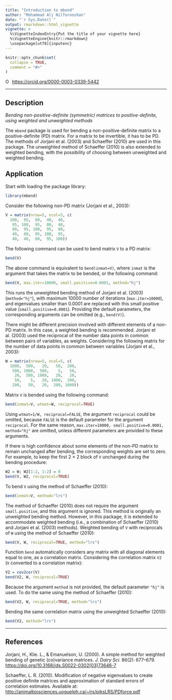 ```yaml
---
title: "Introduction to mbend"
author: "Mohammad Ali Nilforooshan"
date: "`r Sys.Date()`"
output: rmarkdown::html_vignette
vignette: >
  %\VignetteIndexEntry{Put the title of your vignette here}
  %\VignetteEngine{knitr::rmarkdown}
  \usepackage[utf8]{inputenc}
---
```


```r
knitr::opts_chunk$set(
  collapse = TRUE,
  comment = "#>"
)
```

<div itemscope itemtype="https://schema.org/Person"><a itemprop="sameAs" content="https://orcid.org/0000-0003-0339-5442" href="https://orcid.org/0000-0003-0339-5442" target="orcid.widget" rel="noopener noreferrer" style="vertical-align:top;"><img src="https://orcid.org/sites/default/files/images/orcid_16x16.png" style="width:1em;margin-right:.5em;" alt="ORCID iD icon">https://orcid.org/0000-0003-0339-5442</a></div>

---

## Description

*Bending non-positive-definite (symmetric) matrices to positive-definite, using weighted and unweighted methods*

The `mbend` package is used for bending a non-positive-definite matrix to a positive-definite (PD) matrix. For a matrix to be invertible, it has to be PD. The methods of Jorjani et al. (2003) and Schaeffer (2010) are used in this package. The unweighted method of Schaeffer (2010) is also extended to weighted bending, with the possibility of choosing between unweighted and weighted bending.

## Application

Start with loading the package library:

```r
library(mbend)
```

Consider the following non-PD matrix (Jorjani et al., 2003):

```r
V = matrix(nrow=5, ncol=5, c(
  100,  95,  80,  40,  40,
   95, 100,  95,  80,  40,
   80,  95, 100,  95,  80,
   40,  80,  95, 100,  95,
   40,  40,  80,  95, 100))
```

The following command can be used to bend matrix `V` to a PD matrix:

```r
bend(V)
```

The above command is equivalent to `bend(inmat=V)`, where `inmat` is the argument that takes the matrix to be bended, or the following command:

```r
bend(V, max.iter=10000, small.positive=0.0001, method="hj")
```

This runs the unweighted bending method of Jorjani et al. (2003) (`method="hj"`), with maximum 10000 number of iterations (`max.iter=10000`), and eigenvalues smaller than 0.0001 are replaced with this small positive value (`small.positive=0.0001`). Providing the default parameters, the corresponding arguments can be omitted (e.g., `bend(V)`).

There might be different precision involved with different elements of a non-PD matrix. In this case, a weighted bending is recommended. Jorjani et al. (2003) used the reciprocal of the number data points in common between pairs of variables, as weights. Considering the following matrix for the number of data points in common between variables (Jorjani et al., 2003):

```r
W = matrix(nrow=5, ncol=5, c(
  1000,  500,   20,   50,  200,
   500, 1000,  500,    5,   50,
    20,  500, 1000,   20,   20,
    50,    5,   20, 1000,  200,
   200,   50,   20,  200, 1000))
```

Matrix `V` is bended using the following command:

```r
bend(inmat=V, wtmat=W, reciprocal=TRUE)
```

Using `wtmat=1/W, reciprocal=FALSE`, the argument `reciprocal` could be omitted, because `FALSE` is the default parameter for the argument `reciprocal`. For the same reason, `max.iter=10000, small.positive=0.0001, method="hj"` are omitted, unless different parameters are provided to these arguments.

If there is high confidence about some elements of the non-PD matrix to remain unchanged after bending, the corresponding weights are set to zero. For example, to keep the first 2 &times; 2 block of `V` unchanged during the bending procedure:

```r
W2 = W; W2[1:2, 1:2] = 0
bend(V, W2, reciprocal=TRUE)
```

To bend `V` using the method of Schaeffer (2010):

```r
bend(inmat=V, method="lrs")
```

The method of Schaeffer (2010) does not require the argument `small.positive`, and this argument is ignored. This method is originally an unweighted bending method. However, in this package, it is extended to accommodate weighted bending (i.e., a combination of Schaeffer (2010) and Jorjani et al. (2003) methods). Weighted bending of `V` with reciprocals of `W` using the method of Schaeffer (2010):

```r
bend(V, W, reciprocal=TRUE, method="lrs")
```

Function `bend` automatically considers any matrix with all diagonal elements equal to one, as a correlation matrix. Considering the correlation matrix `V2` (`V` converted to a correlation matrix):

```r
V2 = cov2cor(V)
bend(V2, W, reciprocal=TRUE)
```

Because the argument `method` is not provided, the default parameter `"hj"` is used. To do the same using the method of Schaeffer (2010):

```r
bend(V2, W, reciprocal=TRUE, method="lrs")
```

Bending the same correlation matrix using the unweighted Schaeffer (2010):

```r
bend(V2, method="lrs")
```

---

## References

Jorjani, H., Klie. L., & Emanuelson, U. (2000). A simple method for weighted bending of genetic (co)variance matrices. *J. Dairy Sci.* 86(2): 677--679. <https://doi.org/10.3168/jds.S0022-0302(03)73646-7>

Schaeffer, L. R. (2010). Modification of negative eigenvalues to create positive definite matrices and approximation of standard errors of correlation estimates. Available at: <http://animalbiosciences.uoguelph.ca/~lrs/piksLRS/PDforce.pdf>
